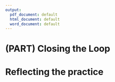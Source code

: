 ```yaml
---
output:
  pdf_document: default
  html_document: default
  word_document: default
---
```


# (PART) Closing the Loop {-}

# Reflecting the practice




